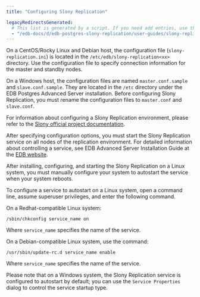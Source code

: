 ```yaml
---
title: "Configuring Slony Replication"

legacyRedirectsGenerated:
  # This list is generated by a script. If you need add entries, use the `legacyRedirects` key.
  - "/edb-docs/d/edb-postgres-slony-replication/user-guides/slony-replication-guide/1.0/configuration_and_usage.html"
---
```


<div id="configuring_slony" class="registered_link"></div>

On a CentOS/Rocky Linux and Debian host, the configuration file (`slony-replication.ini`) is located in the `/etc/edb/slony-replication<xx>` directory. Use the configuration file to specify connection information for the master and standby nodes.

On a Windows host, the configuration files are named `master.conf.sample` and `slave.conf.sample`. They are located in the `/etc` directory under the EDB Postgres Advanced Server installation. Before configuring Slony Replication, you must rename the configuration files to `master.conf` and `slave.conf`.

For information about configuring a Slony Replication environment, please refer to the [Slony official project documentation](https://www.slony.info/adminguide/2.2/doc/adminguide/slony.pdf).

After specifying configuration options, you must start the Slony Replication service on all nodes of the replication environment. For detailed information about controlling a service, see EDB Advanced Server Installation Guide at the [EDB website](/epas/latest/).

After installing, configuring, and starting the Slony Replication on a Linux system, you must manually configure your system to autostart the service when your system reboots.

To configure a service to autostart on a Linux system, open a command line, assume superuser privileges, and enter the following command.

On a Redhat-compatible Linux system:

```text
/sbin/chkconfig service_name on
```

Where `service_name` specifies the name of the service.

On a Debian-compatible Linux system, use the command:

```text
/usr/sbin/update-rc.d service_name enable
```

Where `service_name` specifies the name of the service.

Please note that on a Windows system, the Slony Replication service is configured to autostart by default; you can use the `Service Properties` dialog to control the service startup type.
